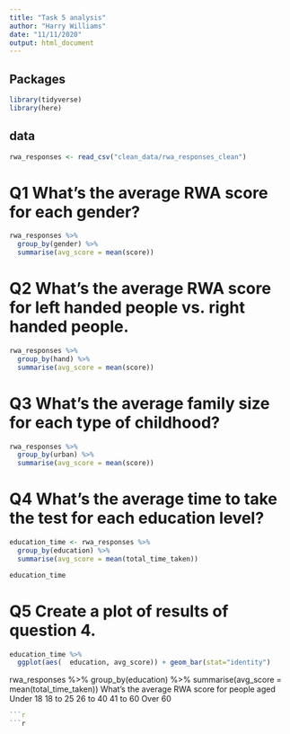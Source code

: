 ```yaml
---
title: "Task 5 analysis"
author: "Harry Williams"
date: "11/11/2020"
output: html_document
---
```

## Packages
```r
library(tidyverse)
library(here)
```

## data 
```r
rwa_responses <- read_csv("clean_data/rwa_responses_clean")
```


# Q1 What’s the average RWA score for each gender?
```r
rwa_responses %>% 
  group_by(gender) %>% 
  summarise(avg_score = mean(score))
```

# Q2 What’s the average RWA score for left handed people vs. right handed people.
```r
rwa_responses %>% 
  group_by(hand) %>% 
  summarise(avg_score = mean(score))
```

# Q3 What’s the average family size for each type of childhood?
```r
rwa_responses %>% 
  group_by(urban) %>% 
  summarise(avg_score = mean(score))
```

# Q4 What’s the average time to take the test for each education level?
```r
education_time <- rwa_responses %>% 
  group_by(education) %>% 
  summarise(avg_score = mean(total_time_taken))

education_time
```

# Q5 Create a plot of results of question 4.
```r
education_time %>% 
  ggplot(aes(  education, avg_score)) + geom_bar(stat="identity")
```

rwa_responses %>% 
  group_by(education) %>% 
  summarise(avg_score = mean(total_time_taken))
What’s the average RWA score for people aged
Under 18
18 to 25
26 to 40
41 to 60
Over 60
```r
```r
```r
```


```r
```

```

```


